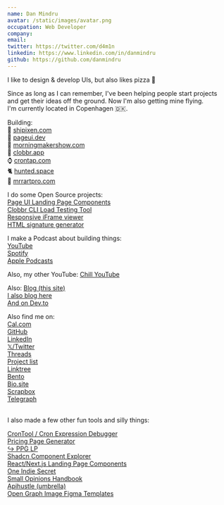 ```yaml
---
name: Dan Mindru
avatar: /static/images/avatar.png
occupation: Web Developer
company:
email:
twitter: https://twitter.com/d4m1n
linkedin: https://www.linkedin.com/in/danmindru
github: https://github.com/danmindru
---
```


I like to design & develop UIs, but also likes pizza 🍕<br/>

Since as long as I can remember, I've been helping people start projects and get their ideas off the ground. Now I'm also getting mine flying.<br/>
I'm currently located in Copenhagen 🇩🇰.<br/>

Building:<br/>
🚀 [shipixen.com](https://shipixen.com)<br/>
📄 [pageui.dev](https://pageui.dev)<br/>
🤖 [morningmakershow.com](https://morningmakershow.com)<br/>
🏏 [clobbr.app](https://clobbr.app)<br/>
⌚️ [crontap.com](https://crontap.com)<br/>
🐈 [hunted.space](https://hunted.space)<br/>
👾 [mrrartpro.com](https://mrrartpro.com)<br/>

I do some Open Source projects:<br/>
[Page UI Landing Page Components](https://github.com/danmindru/page-ui)<br/>
[Clobbr CLI Load Testing Tool](https://github.com/parsecph/clobbr)<br/>
[Responsive iFrame viewer](https://github.com/danmindru/react-responsive-iframe-viewer)<br/>
[HTML signature generator](https://github.com/danmindru/responsive-html-email-signature)<br/>

I make a Podcast about building things:<br/>
[YouTube](https://www.youtube.com/@MorningMakerShow)<br/>
[Spotify](https://open.spotify.com/show/22T8p8PskKy0lQtA20yTfm)<br/>
[Apple Podcasts](https://podcasts.apple.com/us/podcast/morning-maker-show/id1723677441)<br/>

Also, my other YouTube:
[Chill YouTube](https://www.youtube.com/@d4m1n)<br/>

Also:
[Blog (this site)](https://blog.danmindru.com)<br/>
[I also blog here](https://blog.sentry.io/authors/dan-mindru/)<br/>
[And on Dev.to](https://dev.to/danmindru)<br/>

Also find me on:<br/>
[Cal.com](https://cal.com/dan-apihustle)<br/>
[GitHub](https://github.com/danmindru)<br/>
[LinkedIn](https://www.linkedin.com/in/danmindru)<br/>
[𝕏/Twitter](https://twitter.com/d4m1n)<br/>
[Threads](https://www.threads.net/@d4m1n.max)<br/>
[Project list](https://www.notion.so/d4m1n/My-current-projects-28e9f93353c24aafb13f263d15952ee6)<br/>
[Linktree](https://linktr.ee/d4m1n)<br/>
[Bento](https://bento.me/d4m1n)<br/>
[Bio.site](https://bio.site/d4m1n)<br/>
[Scrapbox](https://scrapbox.io/dans/My_projects)<br/>
[Telegraph](https://telegra.ph/Dans-projects-04-17)<br/><br/>

I also made a few other fun tools and silly things: <br/>

[CronTool / Cron Expression Debugger](https://crontool.cc)<br/>
[Pricing Page Generator](https://shipixen.com/shadcn-pricing-page)<br/>
[↪ PPG LP](https://shadcn-pricing-page-generator.shipixen.com/)<br/>
[Shadcn Component Explorer](https://shipixen.com/component-explorer-shadcn)<br/>
[React/Next.js Landing Page Components](https://shipixen.com/demo/landing-page-component-examples)<br/>
[One Indie Secret](https://oneindiesecret.com/)<br/>
[Small Opinions Handbook](https://smallopinions.club/)<br/>
[Apihustle (umbrella)](https://apihustle.com)<br/>
[Open Graph Image Figma Templates](https://www.figma.com/community/file/1439179478775358796)<br/>
